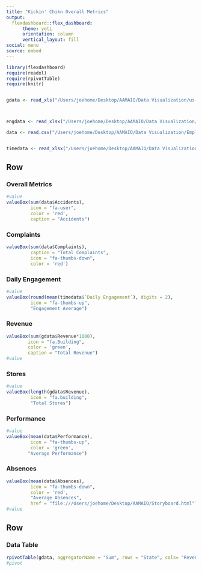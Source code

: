 ```yaml
---
title: "Kickin' Chikn Overall Metrics"
output: 
  flexdashboard::flex_dashboard:
      theme: yeti
      orientation: column
      vertical_layout: fill
social: menu
source: embed
---
```


```r
library(flexdashboard)
require(readxl)
require(rpivotTable)
require(knitr)


gdata <- read_xls("/Users/joehome/Desktop/AAMAIO/Data Visualization/us-zip-code-latitude-and-longitude.xls")



engdata <- read_xlsx("/Users/joehome/Desktop/AAMAIO/Data Visualization/Engagement and Revenue.xlsx")

data <- read.csv("/Users/joehome/Desktop/AAMAIO/Data Visualization/EmployeeData.csv", row.names = 1)


timedata <- read_xlsx("/Users/joehome/Desktop/AAMAIO/Data Visualization/Daily Engagement.xlsx")

```


Row {data-width=350}
-------------------------

### Overall Metrics

```r
#value 
valueBox(sum(data$Accidents),
         icon = "fa-user",
         color = 'red',
         caption = "Accidents")
```

### Complaints

```r
valueBox(sum(data$Complaints), 
         caption = "Total Complaints",
         icon = "fa-thumbs-down",
         color = 'red')
```         



### Daily Engagement
```r
#value 
valueBox(round(mean(timedata$`Daily Engagement`), digits = 2),
         icon = "fa-thumbs-up",
         "Engagement Average")

```

### Revenue

```r
valueBox(sum(gdata$Revenue*1000),
        icon = "fa.Building",
        color = 'green',
        caption = "Total Revenue")
#value 
```



### Stores
```r
#value 
valueBox(length(gdata$Revenue),
         icon = "fa.building",
         "Total Stores")
```


### Performance
```r
#value 
valueBox(mean(data$Performance),
         icon = "fa-thumbs-up",
         color = 'green',
        "Average Performance")
```


### Absences
```r
valueBox(mean(data$Absences),
         icon = "fa-thumbs-down",
         color = 'red',
         "Average Absences",
         href = "file:///Users/joehome/Desktop/AAMAIO/Storyboard.html")
#value 

```


Row {data-width=650}
-------------------------

### Data Table

```r
rpivotTable(gdata, aggregatorName = "Sum", rows = "State", cols= "Revenue", width = 700)
#pivot
```






